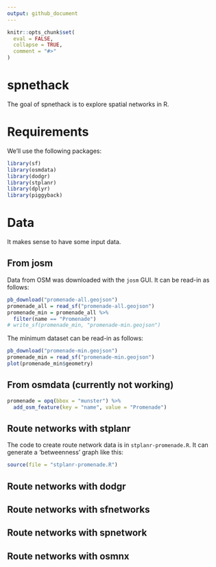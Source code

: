```yaml
---
output: github_document
---
```


<!-- README.md is generated from README.Rmd. Please edit that file -->

```r
knitr::opts_chunk$set(
  eval = FALSE,
  collapse = TRUE,
  comment = "#>"
)
```

# spnethack

The goal of spnethack is to explore spatial networks in R.

# Requirements

We'll use the following packages:

```r
library(sf)
library(osmdata)
library(dodgr)
library(stplanr)
library(dplyr)
library(piggyback)
```


# Data

It makes sense to have some input data.

## From josm

Data from OSM was downloaded with the `josm` GUI.
It can be read-in as follows:

```r
pb_download("promenade-all.geojson")
promenade_all = read_sf("promenade-all.geojson")
promenade_min = promenade_all %>% 
  filter(name == "Promenade")
# write_sf(promenade_min, "promenade-min.geojson")
```

The minimum dataset can be read-in as follows:

```r
pb_download("promenade-min.geojson")
promenade_min = read_sf("promenade-min.geojson")
plot(promenade_min$geometry)
```




## From osmdata (currently not working)

```r
promenade = opq(bbox = "munster") %>% 
  add_osm_feature(key = "name", value = "Promenade")
```

## Route networks with stplanr

The code to create route network data is in `stplanr-promenade.R`.
It can generate a 'betweenness' graph like this:

```r
source(file = "stplanr-promenade.R")
```

## Route networks with dodgr



## Route networks with sfnetworks


## Route networks with spnetwork


## Route networks with osmnx
